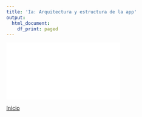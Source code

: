 ```yaml
---
title: 'Ia: Arquitectura y estructura de la app'
output:
  html_document:
    df_print: paged
---
```


<object data="Slides/Arquitectura.pdf" width="750px" height="750px">
    <embed src="Slides/Arquitectura.pdf">
    </embed>
</object>


[Inicio](index.html)